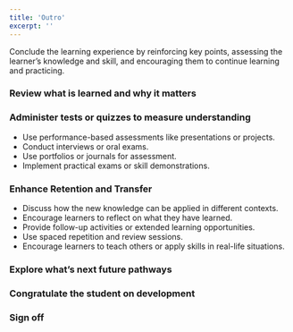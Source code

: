 ```yaml
---
title: 'Outro'
excerpt: ''
---
```

Conclude the learning experience by reinforcing key points, assessing the learner’s knowledge and skill, and encouraging them to continue learning and practicing.

### Review what is learned and why it matters

### Administer tests or quizzes to measure understanding

- Use performance-based assessments like presentations or projects.
- Conduct interviews or oral exams.
- Use portfolios or journals for assessment.
- Implement practical exams or skill demonstrations.

### Enhance Retention and Transfer

- Discuss how the new knowledge can be applied in different contexts.
- Encourage learners to reflect on what they have learned.
- Provide follow-up activities or extended learning opportunities.
- Use spaced repetition and review sessions.
- Encourage learners to teach others or apply skills in real-life situations.

### Explore what’s next future pathways

### Congratulate the student on development

### Sign off